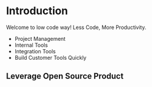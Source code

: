 # Introduction
 
Welcome to low code way! Less Code, More Productivity.

- Project Management
- Internal Tools
- Integration Tools
- Build Customer Tools Quickly


## Leverage Open Source Product

